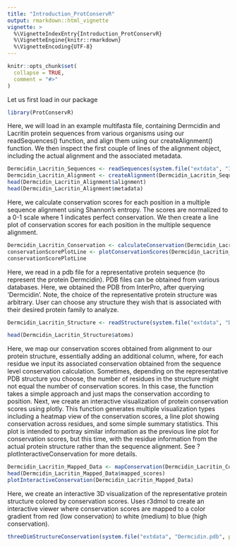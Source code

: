 ```yaml
---
title: "Introduction_ProtConservR"
output: rmarkdown::html_vignette
vignette: >
  %\VignetteIndexEntry{Introduction_ProtConservR}
  %\VignetteEngine{knitr::rmarkdown}
  %\VignetteEncoding{UTF-8}
---
```


```r
knitr::opts_chunk$set(
  collapse = TRUE,
  comment = "#>"
)
```

Let us first load in our package
```r
library(ProtConservR)
```

Here, we will load in an example multifasta file, containing Dermcidin and Lacritin 
protein sequences from various organisms using our readSequences() function, and align 
them using our createAlignment() function. We then inspect the first couple of 
lines of the alignment object, including the actual alignment and the associated metadata. 
```r
Dermcidin_Lacritin_Sequences <- readSequences(system.file("extdata", "IPR043557_Dermcidin_Lacritin.fasta", package = "ProtConservR"))
Dermcidin_Lacritin_Alignment <- createAlignment(Dermcidin_Lacritin_Sequences, method = "ClustalW")
head(Dermcidin_Lacritin_Alignment$alignment)
head(Dermcidin_Lacritin_Alignment$metadata)
```

Here, we calculate conservation scores for each position in a multiple sequence 
alignment using Shannon's entropy. The scores are normalized to a 0-1 scale where 
1 indicates perfect conservation. We then create a line plot of conservation scores for each position in the multiple sequence alignment.
```r
Dermcidin_Lacritin_Conservation <- calculateConservation(Dermcidin_Lacritin_Alignment)
conservationScorePlotLine <- plotConservationScores(Dermcidin_Lacritin_Conservation, plot_type = "line")
conservationScorePlotLine

```

Here, we read in a pdb file for a representative protein sequence (to represent 
the protein Dermcidin). PDB files can be obtained from various databases. Here, 
we obtained the PDB from InterPro, after querying 'Dermcidin'. Note, the choice 
of the representative protein structure was arbitrary. User can choose any 
structure they wish that is associated with their desired protein family to analyze.
```r

Dermcidin_Lacritin_Structure <- readStructure(system.file("extdata", "Dermcidin.pdb", package = "ProtConservR"))

head(Dermcidin_Lacritin_Structure$atoms)


```

Here, we map our conservation scores obtained from alignment to our protein 
structure, essentially adding an additional column, where, for each residue we 
input its associated conservation obtained from the sequence level conservation 
calculation. Sometimes, depending on the representative PDB structure you choose, 
the number of residues in the structure might not equal the number of conservation
scores. In this case, the function takes a simple approach and just maps the 
conservation according to position.
Next, we create an interactive visualization of protein conservation scores 
using plotly. This function generates multiple visualization types including a 
heatmap view of the conservation scores, a line plot showing conservation across 
residues, and some simple summary statistics. This plot is intended to portray 
similar information as the previous line plot for conservation scores, but this 
time, with the residue information from the actual protein structure rather than 
the sequence alignment. See ?plotInteractiveConservation for more details. 
```r

Dermcidin_Lacritin_Mapped_Data <- mapConservation(Dermcidin_Lacritin_Conservation, Dermcidin_Lacritin_Structure)
head(Dermcidin_Lacritin_Mapped_Data$mapped_scores)
plotInteractiveConservation(Dermcidin_Lacritin_Mapped_Data)
```

Here, we create an interactive 3D visualization of the representative protein structure colored by conservation scores. Uses r3dmol to create an interactive viewer where conservation scores are mapped to a color gradient from red (low conservation) to white (medium) to blue (high conservation). 
```r

threeDimStructureConservation(system.file("extdata", "Dermcidin.pdb", package = "ProtConservR"), mapped_data = Dermcidin_Lacritin_Mapped_Data)


```

